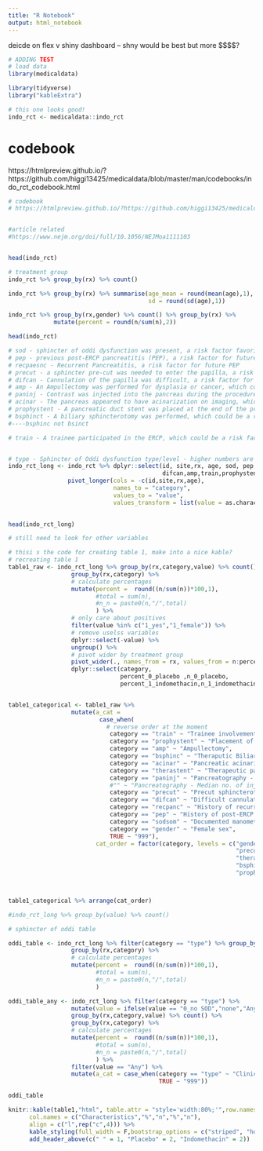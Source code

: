 ```yaml
---
title: "R Notebook"
output: html_notebook
---
```




deicde on flex v shiny dashboard -- shny would be best but more $$$$?


```r
# ADDING TEST
# load data
library(medicaldata)

library(tidyverse)
library("kableExtra")

# this one looks good!
indo_rct <- medicaldata::indo_rct

```

# codebook
https://htmlpreview.github.io/?https://github.com/higgi13425/medicaldata/blob/master/man/codebooks/indo_rct_codebook.html

```r
# codebook
# https://htmlpreview.github.io/?https://github.com/higgi13425/medicaldata/blob/master/man/codebooks/indo_rct_codebook.html


#article related
#https://www.nejm.org/doi/full/10.1056/NEJMoa1111103



```


```r

head(indo_rct)

```



```r

# treatment group
indo_rct %>% group_by(rx) %>% count()

```




```r


indo_rct %>% group_by(rx) %>% summarise(age_mean = round(mean(age),1),
                                        sd = round(sd(age),1))

```

```r


indo_rct %>% group_by(rx,gender) %>% count() %>% group_by(rx) %>%
             mutate(percent = round(n/sum(n),2)) 

```




```r

head(indo_rct)

```




```r
# sod - sphincter of oddi dysfunction was present, a risk factor favoring post-ERCP pancreatitis
# pep - previous post-ERCP pancreatitis (PEP), a risk factor for future PEP
# recpaesnc - Recurrent Pancreatitis, a risk factor for future PEP
# precut - a sphincter pre-cut was needed to enter the papilla, a risk factor for PEP
# difcan - Cannulation of the papilla was difficult, a risk factor for PEP
# amp - An Ampullectomy was performed for dysplasia or cancer, which could be a risk factor for PEP
# paninj - Contrast was injected into the pancreas during the procedure, a risk factor for PEP
# acinar - The pancreas appeared to have acinarization on imaging, which could be a risk factor for PEP
# prophystent - A pancreatic duct stent was placed at the end of the procedure per the judgement of the endoscopist (more often in high-risk cases), a potential protective effect against PEP
# bsphinct - A biliary sphincterotomy was performed, which could be a risk factor for PEP
#----bsphinc not bsinct

# train - A trainee participated in the ERCP, which could be a risk factor for PEP


# type - Sphincter of Oddi dysfunction type/level - higher numbers are more severe with greater association with PEP
indo_rct_long <- indo_rct %>% dplyr::select(id, site,rx, age, sod, pep,recpanc,precut,gender,type,sodsom,
                                            difcan,amp,train,prophystent,acinar,paninj,bsphinc,therastent) %>%
                 pivot_longer(cols = -c(id,site,rx,age),
                              names_to = "category", 
                              values_to = "value",
                              values_transform = list(value = as.character))
     

head(indo_rct_long)   
```









```r

# still need to look for other variables

# thisi s the code for creating table 1, make into a nice kable?
# recreating table 1
table1_raw <- indo_rct_long %>% group_by(rx,category,value) %>% count() %>%
                  group_by(rx,category) %>%
                  # calculate percentages
                  mutate(percent =  round((n/sum(n))*100,1),
                         #total = sum(n),
                         #n_n = paste0(n,"/",total)
                         ) %>%
                  # only care about positives
                  filter(value %in% c("1_yes","1_female")) %>%
                  # remove uselss variables
                  dplyr::select(-value) %>%
                  ungroup() %>%
                  # pivot wider by treatment group
                  pivot_wider(., names_from = rx, values_from = n:percent) %>%
                  dplyr::select(category,
                                percent_0_placebo ,n_0_placebo,
                                percent_1_indomethacin,n_1_indomethacin)


table1_categorical <- table1_raw %>%
                  mutate(a_cat = 
                          case_when(
                            # reverse order at the moment
                             category == "train" ~ "Trainee involvement in ECRP",
                             category == "prophystent" ~ "Placement of Pancreatic Stent",
                             category == "amp" ~ "Ampullectomy",
                             category == "bsphinc" ~ "Theraputic Biliary Sphincterotomy",
                             category == "acinar" ~ "Pancreatic acinarisation",
                             category == "therastent" ~ "Therapeutic pancreatic schinterotomt",
                             category == "paninj" ~ "Pancreatography - Patients",
                             #"" ~ "Pancreatography - Median no. of injections of contrast agent into pancreatic duct",
                             category == "precut" ~ "Precut sphincterotomy",
                             category == "difcan" ~ "Difficult cannulation (> 8 attempts)",
                             category == "recpanc" ~ "History of recurrent pancreatitis",
                             category == "pep" ~ "History of post-ERCP pancreatitis",
                             category == "sodsom" ~ "Documented manometry",
                             category == "gender" ~ "Female sex",
                             TRUE ~ "999"),
                         cat_order = factor(category, levels = c("gender","sodsom","recpanc","difcan",
                                                                 "precut","paninj",
                                                                 "therastent","acinar",
                                                                 "bsphinc","amp",
                                                                 "prophystent","train")))



table1_categorical %>% arrange(cat_order)

#indo_rct_long %>% group_by(value) %>% count()

```


```r

# sphincter of oddi table

oddi_table <- indo_rct_long %>% filter(category == "type") %>% group_by(rx,category,value) %>% count() %>%
                  group_by(rx,category) %>%
                  # calculate percentages
                  mutate(percent =  round((n/sum(n))*100,1),
                         #total = sum(n),
                         #n_n = paste0(n,"/",total)
                         )

oddi_table_any <- indo_rct_long %>% filter(category == "type") %>%
                  mutate(value = ifelse(value == "0_no SOD","none","Any")) %>% 
                  group_by(rx,category,value) %>% count() %>%
                  group_by(rx,category) %>%
                  # calculate percentages
                  mutate(percent =  round((n/sum(n))*100,1),
                         #total = sum(n),
                         #n_n = paste0(n,"/",total)
                         ) %>%
                  filter(value == "Any") %>%
                  mutate(a_cat = case_when(category == "type" ~ "Clinical Definition of sphincter of Oddi dysfunction",
                                           TRUE ~ "999"))

oddi_table

```




```r


knitr::kable(table1,"html", table.attr = "style='width:80%;'",row.names = F,
      col.names = c("Characteristics","%","n","%","n"),
      align = c("l",rep("c",4))) %>%
      kable_styling(full_width = F,bootstrap_options = c("striped", "hover"), font_size = 10) %>%
      add_header_above(c(" " = 1, "Placebo" = 2, "Indomethacin" = 2))


```


































